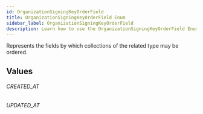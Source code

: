```yaml
---
id: OrganizationSigningKeyOrderField
title: OrganizationSigningKeyOrderField Enum
sidebar_label: OrganizationSigningKeyOrderField
description: Learn how to use the OrganizationSigningKeyOrderField Enum for Builder's API.
---
```


Represents the fields by which collections of the related type may be ordered.

## Values

###### CREATED_AT

###### UPDATED_AT
